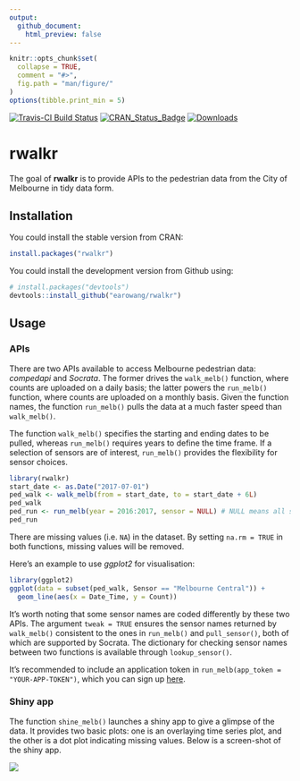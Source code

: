 ```yaml
---
output:
  github_document:
    html_preview: false
---
```


<!-- README.md is generated from README.Rmd. Please edit that file -->

```r
knitr::opts_chunk$set(
  collapse = TRUE,
  comment = "#>",
  fig.path = "man/figure/"
)
options(tibble.print_min = 5)
```

[![Travis-CI Build Status](https://travis-ci.org/earowang/rwalkr.svg?branch=master)](https://travis-ci.org/earowang/rwalkr)
[![CRAN_Status_Badge](http://www.r-pkg.org/badges/version/rwalkr)](https://cran.r-project.org/package=rwalkr)
[![Downloads](http://cranlogs.r-pkg.org/badges/rwalkr?color=brightgreen)](https://cran.r-project.org/package=rwalkr)

# rwalkr

The goal of **rwalkr** is to provide APIs to the pedestrian data from the City of Melbourne in tidy data form.

## Installation

You could install the stable version from CRAN:

```r
install.packages("rwalkr")
```

You could install the development version from Github using:

```r
# install.packages("devtools")
devtools::install_github("earowang/rwalkr")
```

## Usage

### APIs

There are two APIs available to access Melbourne pedestrian data: *compedapi* and *Socrata*. The former drives the `walk_melb()` function, where counts are uploaded on a daily basis; the latter powers the `run_melb()` function, where counts are uploaded on a monthly basis. Given the function names, the function `run_melb()` pulls the data at a much faster speed than `walk_melb()`.

The function `walk_melb()` specifies the starting and ending dates to be pulled, whereas `run_melb()` requires years to define the time frame. If a selection of sensors are of interest, `run_melb()` provides the flexibility for sensor choices.

```r
library(rwalkr)
start_date <- as.Date("2017-07-01")
ped_walk <- walk_melb(from = start_date, to = start_date + 6L)
ped_walk
ped_run <- run_melb(year = 2016:2017, sensor = NULL) # NULL means all sensors
ped_run
```

There are missing values (i.e. `NA`) in the dataset. By setting `na.rm = TRUE` in both functions, missing values will be removed.

Here's an example to use *ggplot2* for visualisation:

```r
library(ggplot2)
ggplot(data = subset(ped_walk, Sensor == "Melbourne Central")) +
  geom_line(aes(x = Date_Time, y = Count))
```

It's worth noting that some sensor names are coded differently by these two APIs. The argument `tweak = TRUE` ensures the sensor names returned by `walk_melb()` consistent to the ones in `run_melb()` and `pull_sensor()`, both of which are supported by Socrata. The dictionary for checking sensor names between two functions is available through `lookup_sensor()`.

It's recommended to include an application token in `run_melb(app_token = "YOUR-APP-TOKEN")`, which you can sign up [here](https://data.melbourne.vic.gov.au/profile/app_tokens).

### Shiny app

The function `shine_melb()` launches a shiny app to give a glimpse of the data. It provides two basic plots: one is an overlaying time series plot, and the other is a dot plot indicating missing values. Below is a screen-shot of the shiny app.

![](man/figure/shiny.png)
